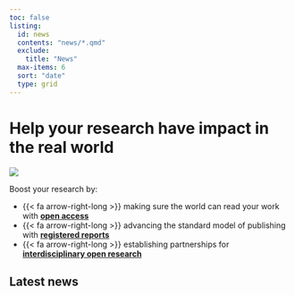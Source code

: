```yaml
---
toc: false
listing:
  id: news
  contents: "news/*.qmd"
  exclude: 
    title: "News"
  max-items: 6
  sort: "date"
  type: grid
---
```


:::: {.super-size}

# Help your **research** have **impact** in the real&nbsp;world {.super-size}

![](logo.png)

::: {.home-page-feature}

Boost your research by:

<!--
* {{< fa arrow-right-long >}} documenting your work with [**open methods**](how-to/open-methods.html)
* {{< fa arrow-right-long >}} helping others build on your work with [**open materials**](how-to/open-materials.html)
* {{< fa arrow-right-long >}} establishing partnerships for interdisciplinary open research [**open materials**](how-to/open-partnership.html)
-->

* {{< fa arrow-right-long >}} making sure the world can read your work with [**open access**](how-to/open-access.html)
* {{< fa arrow-right-long >}} advancing the standard model of publishing with [**registered reports**](how-to/registered%20reports.html)
* {{< fa arrow-right-long >}} establishing partnerships for [**interdisciplinary open research**](how-to/open-partnership.html)
:::


::::



## Latest news {.home-page-news}

::: {#news}

:::
